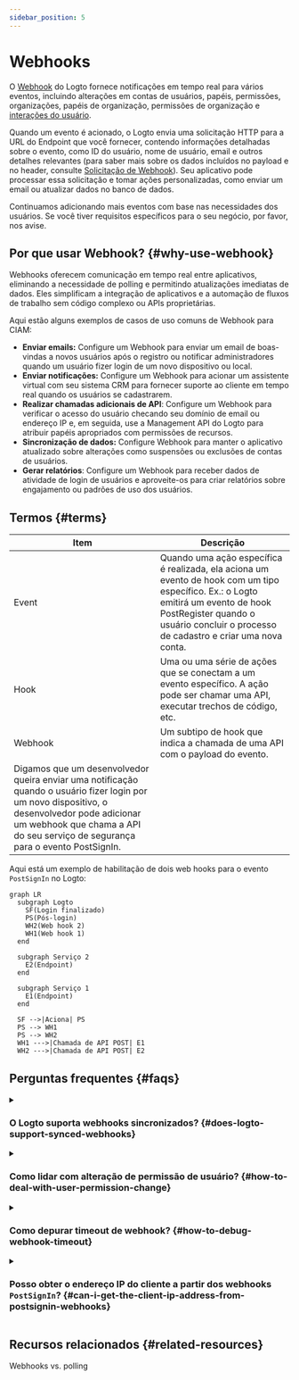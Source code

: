 ```yaml
---
sidebar_position: 5
---
```


# Webhooks

O [Webhook](https://auth.wiki/webhook) do Logto fornece notificações em tempo real para vários eventos, incluindo alterações em contas de usuários, papéis, permissões, organizações, papéis de organização, permissões de organização e [interações do usuário](/end-user-flows).

Quando um evento é acionado, o Logto envia uma solicitação HTTP para a URL do Endpoint que você fornecer, contendo informações detalhadas sobre o evento, como ID do usuário, nome de usuário, email e outros detalhes relevantes (para saber mais sobre os dados incluídos no payload e no header, consulte [Solicitação de Webhook](/developers/webhooks/webhooks-request)). Seu aplicativo pode processar essa solicitação e tomar ações personalizadas, como enviar um email ou atualizar dados no banco de dados.

Continuamos adicionando mais eventos com base nas necessidades dos usuários. Se você tiver requisitos específicos para o seu negócio, por favor, nos avise.

## Por que usar Webhook? \{#why-use-webhook}

Webhooks oferecem comunicação em tempo real entre aplicativos, eliminando a necessidade de polling e permitindo atualizações imediatas de dados. Eles simplificam a integração de aplicativos e a automação de fluxos de trabalho sem código complexo ou APIs proprietárias.

Aqui estão alguns exemplos de casos de uso comuns de Webhook para CIAM:

- **Enviar emails:** Configure um Webhook para enviar um email de boas-vindas a novos usuários após o registro ou notificar administradores quando um usuário fizer login de um novo dispositivo ou local.
- **Enviar notificações:** Configure um Webhook para acionar um assistente virtual com seu sistema CRM para fornecer suporte ao cliente em tempo real quando os usuários se cadastrarem.
- **Realizar chamadas adicionais de API**: Configure um Webhook para verificar o acesso do usuário checando seu domínio de email ou endereço IP e, em seguida, use a Management API do Logto para atribuir papéis apropriados com permissões de recursos.
- **Sincronização de dados:** Configure Webhook para manter o aplicativo atualizado sobre alterações como suspensões ou exclusões de contas de usuários.
- **Gerar relatórios**: Configure um Webhook para receber dados de atividade de login de usuários e aproveite-os para criar relatórios sobre engajamento ou padrões de uso dos usuários.

## Termos \{#terms}

| Item                                                                                                                                                                           | Descrição                                                                                                                                                                                                 |
| ------------------------------------------------------------------------------------------------------------------------------------------------------------------------------ | -------------------------------------------------------------------------------------------------------------------------------------------------------------------------------------------------------- |
| Event                                                                                                                                                                          | Quando uma ação específica é realizada, ela aciona um evento de hook com um tipo específico. Ex.: o Logto emitirá um evento de hook PostRegister quando o usuário concluir o processo de cadastro e criar uma nova conta. |
| Hook                                                                                                                                                                           | Uma ou uma série de ações que se conectam a um evento específico. A ação pode ser chamar uma API, executar trechos de código, etc.                                                                       |
| Webhook                                                                                                                                                                        | Um subtipo de hook que indica a chamada de uma API com o payload do evento.                                                                                                                              |
| Digamos que um desenvolvedor queira enviar uma notificação quando o usuário fizer login por um novo dispositivo, o desenvolvedor pode adicionar um webhook que chama a API do seu serviço de segurança para o evento PostSignIn. |

Aqui está um exemplo de habilitação de dois web hooks para o evento `PostSignIn` no Logto:

```mermaid
graph LR
  subgraph Logto
    SF(Login finalizado)
    PS(Pós-login)
    WH2(Web hook 2)
    WH1(Web hook 1)
  end

  subgraph Serviço 2
    E2(Endpoint)
  end

  subgraph Serviço 1
    E1(Endpoint)
  end

  SF -->|Aciona| PS
  PS --> WH1
  PS --> WH2
  WH1 --->|Chamada de API POST| E1
  WH2 --->|Chamada de API POST| E2

```

## Perguntas frequentes \{#faqs}

<details>
<summary>

### O Logto suporta webhooks sincronizados? \{#does-logto-support-synced-webhooks}

</summary>

Embora webhooks sincronizados tornassem o fluxo de login do usuário mais suave, ainda não os suportamos (iremos suportar no futuro). Portanto, cenários que dependem de webhooks sincronizados atualmente exigem diferentes soluções alternativas. Se você tiver dúvidas, não hesite em nos contatar.

</details>

<details>
<summary>

### Como lidar com alteração de permissão de usuário? \{#how-to-deal-with-user-permission-change}

</summary>

Veja o guia [Gerenciar alteração de permissão de usuário](/authorization/global-api-resources/#optional-handle-user-permission-change).

</details>

<details>
<summary>

### Como depurar timeout de webhook? \{#how-to-debug-webhook-timeout}

</summary>

Para o endpoint que recebe Webhooks, ele deve retornar uma resposta 2xx o mais rápido possível para informar ao Logto que o Webhook foi recebido com sucesso. Como diferentes usuários têm lógicas de processamento muito distintas para Webhooks, tarefas excessivamente complexas podem levar vários segundos, causando timeout no Webhook do Logto. A melhor prática é manter sua própria fila de eventos; ao receber o Webhook do Logto, insira o evento na fila e retorne uma resposta 2xx ao Logto. Depois, deixe seu próprio worker processar as tarefas da fila passo a passo. Se o worker encontrar um erro, trate-o em seu próprio servidor.

</details>

<details>
<summary>

### Posso obter o endereço IP do cliente a partir dos webhooks `PostSignIn`? \{#can-i-get-the-client-ip-address-from-postsignin-webhooks}

</summary>

Sim, você pode obter endereço IP, user agents, etc. no payload do Webhook. Se precisar de informações que ainda não são suportadas, você pode criar solicitações de recurso no GitHub issues ou entrar em contato conosco.

</details>

## Recursos relacionados \{#related-resources}

<Url href="https://blog.logto.io/webhooks-vs-polling">Webhooks vs. polling</Url>